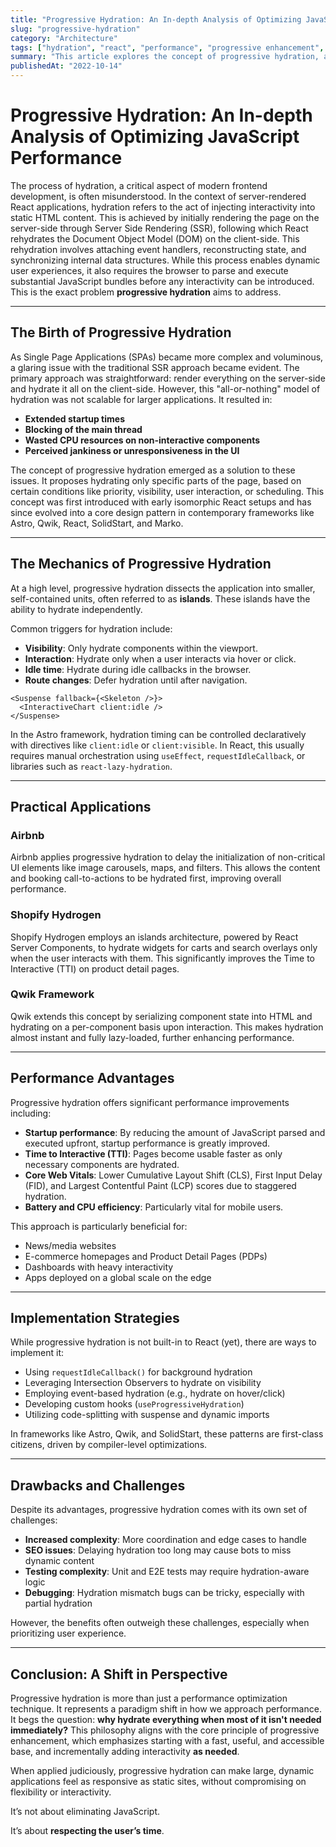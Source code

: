 ```yaml
---
title: "Progressive Hydration: An In-depth Analysis of Optimizing JavaScript Performance"
slug: "progressive-hydration"
category: "Architecture"
tags: ["hydration", "react", "performance", "progressive enhancement", "ssr", "islands architecture"]
summary: "This article explores the concept of progressive hydration, a performance optimization technique that prioritizes and defers the loading and activation of JavaScript across user interfaces. We delve into how modern frameworks like Astro, Qwik, and React implement progressive hydration to improve load times and overall application performance."
publishedAt: "2022-10-14"
---
```


# Progressive Hydration: An In-depth Analysis of Optimizing JavaScript Performance

The process of hydration, a critical aspect of modern frontend development, is often misunderstood. In the context of server-rendered React applications, hydration refers to the act of injecting interactivity into static HTML content. This is achieved by initially rendering the page on the server-side through Server Side Rendering (SSR), following which React rehydrates the Document Object Model (DOM) on the client-side. This rehydration involves attaching event handlers, reconstructing state, and synchronizing internal data structures. While this process enables dynamic user experiences, it also requires the browser to parse and execute substantial JavaScript bundles before any interactivity can be introduced. This is the exact problem **progressive hydration** aims to address.

---

## The Birth of Progressive Hydration

As Single Page Applications (SPAs) became more complex and voluminous, a glaring issue with the traditional SSR approach became evident. The primary approach was straightforward: render everything on the server-side and hydrate it all on the client-side. However, this "all-or-nothing" model of hydration was not scalable for larger applications. It resulted in:

- **Extended startup times**
- **Blocking of the main thread**
- **Wasted CPU resources on non-interactive components**
- **Perceived jankiness or unresponsiveness in the UI**

The concept of progressive hydration emerged as a solution to these issues. It proposes hydrating only specific parts of the page, based on certain conditions like priority, visibility, user interaction, or scheduling. This concept was first introduced with early isomorphic React setups and has since evolved into a core design pattern in contemporary frameworks like Astro, Qwik, React, SolidStart, and Marko.

---

## The Mechanics of Progressive Hydration

At a high level, progressive hydration dissects the application into smaller, self-contained units, often referred to as **islands**. These islands have the ability to hydrate independently. 

Common triggers for hydration include:
- **Visibility**: Only hydrate components within the viewport.
- **Interaction**: Hydrate only when a user interacts via hover or click.
- **Idle time**: Hydrate during idle callbacks in the browser.
- **Route changes**: Defer hydration until after navigation.

```tsx
<Suspense fallback={<Skeleton />}>
  <InteractiveChart client:idle />
</Suspense>
```

In the Astro framework, hydration timing can be controlled declaratively with directives like `client:idle` or `client:visible`. In React, this usually requires manual orchestration using `useEffect`, `requestIdleCallback`, or libraries such as `react-lazy-hydration`.

---

## Practical Applications

### Airbnb

Airbnb applies progressive hydration to delay the initialization of non-critical UI elements like image carousels, maps, and filters. This allows the content and booking call-to-actions to be hydrated first, improving overall performance.

### Shopify Hydrogen

Shopify Hydrogen employs an islands architecture, powered by React Server Components, to hydrate widgets for carts and search overlays only when the user interacts with them. This significantly improves the Time to Interactive (TTI) on product detail pages.

### Qwik Framework

Qwik extends this concept by serializing component state into HTML and hydrating on a per-component basis upon interaction. This makes hydration almost instant and fully lazy-loaded, further enhancing performance.

---

## Performance Advantages

Progressive hydration offers significant performance improvements including:

- **Startup performance**: By reducing the amount of JavaScript parsed and executed upfront, startup performance is greatly improved.
- **Time to Interactive (TTI)**: Pages become usable faster as only necessary components are hydrated.
- **Core Web Vitals**: Lower Cumulative Layout Shift (CLS), First Input Delay (FID), and Largest Contentful Paint (LCP) scores due to staggered hydration.
- **Battery and CPU efficiency**: Particularly vital for mobile users.

This approach is particularly beneficial for:

- News/media websites
- E-commerce homepages and Product Detail Pages (PDPs)
- Dashboards with heavy interactivity
- Apps deployed on a global scale on the edge

---

## Implementation Strategies

While progressive hydration is not built-in to React (yet), there are ways to implement it:

- Using `requestIdleCallback()` for background hydration
- Leveraging Intersection Observers to hydrate on visibility
- Employing event-based hydration (e.g., hydrate on hover/click)
- Developing custom hooks (`useProgressiveHydration`)
- Utilizing code-splitting with suspense and dynamic imports

In frameworks like Astro, Qwik, and SolidStart, these patterns are first-class citizens, driven by compiler-level optimizations.

---

## Drawbacks and Challenges

Despite its advantages, progressive hydration comes with its own set of challenges:

- **Increased complexity**: More coordination and edge cases to handle
- **SEO issues**: Delaying hydration too long may cause bots to miss dynamic content
- **Testing complexity**: Unit and E2E tests may require hydration-aware logic
- **Debugging**: Hydration mismatch bugs can be tricky, especially with partial hydration

However, the benefits often outweigh these challenges, especially when prioritizing user experience.

---

## Conclusion: A Shift in Perspective

Progressive hydration is more than just a performance optimization technique. It represents a paradigm shift in how we approach performance. It begs the question: **why hydrate everything when most of it isn't needed immediately?** This philosophy aligns with the core principle of progressive enhancement, which emphasizes starting with a fast, useful, and accessible base, and incrementally adding interactivity **as needed**.

When applied judiciously, progressive hydration can make large, dynamic applications feel as responsive as static sites, without compromising on flexibility or interactivity.

It’s not about eliminating JavaScript.

It’s about **respecting the user’s time**.